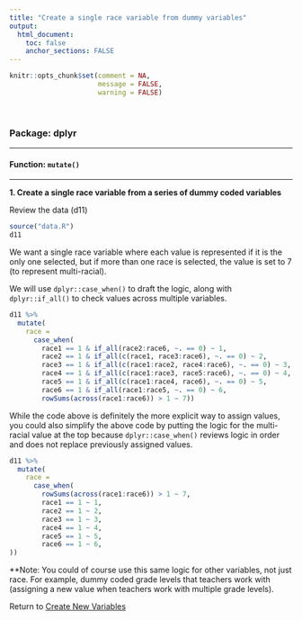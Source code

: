 ```yaml
---
title: "Create a single race variable from dummy variables"
output: 
  html_document:
    toc: false
    anchor_sections: FALSE
---
```


```r
knitr::opts_chunk$set(comment = NA,
                      message = FALSE,
                      warning = FALSE)
```

<br>

### Package: dplyr

---

#### Function: `mutate()`

---

**1\. Create a single race variable from a series of dummy coded variables**

Review the data (d11)

```r

source("data.R")
d11

```

We want a single race variable where each value is represented if it is the only one selected, but if more than one race is selected, the value is set to 7 (to represent multi-racial).

We will use `dplyr::case_when()` to draft the logic, along with `dplyr::if_all()` to check values across multiple variables.

```r

d11 %>%
  mutate(
    race = 
      case_when(
        race1 == 1 & if_all(race2:race6, ~. == 0) ~ 1,
        race2 == 1 & if_all(c(race1, race3:race6), ~. == 0) ~ 2,
        race3 == 1 & if_all(c(race1:race2, race4:race6), ~. == 0) ~ 3,
        race4 == 1 & if_all(c(race1:race3, race5:race6), ~. == 0) ~ 4,
        race5 == 1 & if_all(c(race1:race4, race6), ~. == 0) ~ 5,
        race6 == 1 & if_all(race1:race5, ~. == 0) ~ 6,
        rowSums(across(race1:race6)) > 1 ~ 7))

```

While the code above is definitely the more explicit way to assign values, you could also simplify the above code by putting the logic for the multi-racial value at the top because `dplyr::case_when()` reviews logic in order and does not replace previously assigned values.


```r

d11 %>%
  mutate(
    race = 
      case_when(
        rowSums(across(race1:race6)) > 1 ~ 7,
        race1 == 1 ~ 1,
        race2 == 1 ~ 2,
        race3 == 1 ~ 3,
        race4 == 1 ~ 4,
        race5 == 1 ~ 5,
        race6 == 1 ~ 6,
))

```

**Note: You could of course use this same logic for other variables, not just race. For example, dummy coded grade levels that teachers work with (assigning a new value when teachers work with multiple grade levels).

Return to [Create New Variables](https://github.com/Cghlewis/data-wrangling-functions/wiki/Create New Variables)
